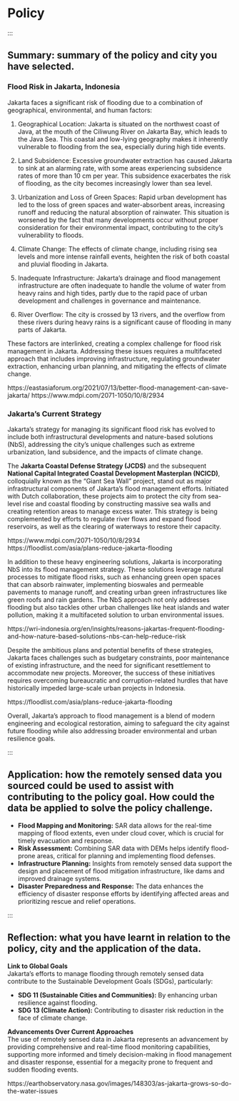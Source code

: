 # Policy

:::

## Summary: summary of the policy and city you have selected.

### Flood Risk in Jakarta, Indonesia

Jakarta faces a significant risk of flooding due to a combination of geographical, environmental, and human factors:  

1. Geographical Location: Jakarta is situated on the northwest coast of Java, at the mouth of the Ciliwung River on Jakarta Bay, which leads to the Java Sea. This coastal and low-lying geography makes it inherently vulnerable to flooding from the sea, especially during high tide events.  

2. Land Subsidence: Excessive groundwater extraction has caused Jakarta to sink at an alarming rate, with some areas experiencing subsidence rates of more than 10 cm per year. This subsidence exacerbates the risk of flooding, as the city becomes increasingly lower than sea level.  

3. Urbanization and Loss of Green Spaces: Rapid urban development has led to the loss of green spaces and water-absorbent areas, increasing runoff and reducing the natural absorption of rainwater. This situation is worsened by the fact that many developments occur without proper consideration for their environmental impact, contributing to the city's vulnerability to floods.  

4. Climate Change: The effects of climate change, including rising sea levels and more intense rainfall events, heighten the risk of both coastal and pluvial flooding in Jakarta.  

5. Inadequate Infrastructure: Jakarta's drainage and flood management infrastructure are often inadequate to handle the volume of water from heavy rains and high tides, partly due to the rapid pace of urban development and challenges in governance and maintenance.  

6. River Overflow: The city is crossed by 13 rivers, and the overflow from these rivers during heavy rains is a significant cause of flooding in many parts of Jakarta.  

These factors are interlinked, creating a complex challenge for flood risk management in Jakarta. Addressing these issues requires a multifaceted approach that includes improving infrastructure, regulating groundwater extraction, enhancing urban planning, and mitigating the effects of climate change.

https://eastasiaforum.org/2021/07/13/better-flood-management-can-save-jakarta/
https://www.mdpi.com/2071-1050/10/8/2934

### Jakarta's Current Strategy

Jakarta's strategy for managing its significant flood risk has evolved to include both infrastructural developments and nature-based solutions (NbS), addressing the city's unique challenges such as extreme urbanization, land subsidence, and the impacts of climate change.

The **Jakarta Coastal Defense Strategy (JCDS)** and the subsequent **National Capital Integrated Coastal Development Masterplan (NCICD)**, colloquially known as the "Giant Sea Wall" project, stand out as major infrastructural components of Jakarta's flood management efforts. Initiated with Dutch collaboration, these projects aim to protect the city from sea-level rise and coastal flooding by constructing massive sea walls and creating retention areas to manage excess water. This strategy is being complemented by efforts to regulate river flows and expand flood reservoirs, as well as the clearing of waterways to restore their capacity.

https://www.mdpi.com/2071-1050/10/8/2934
https://floodlist.com/asia/plans-reduce-jakarta-flooding

In addition to these heavy engineering solutions, Jakarta is incorporating NbS into its flood management strategy. These solutions leverage natural processes to mitigate flood risks, such as enhancing green open spaces that can absorb rainwater, implementing bioswales and permeable pavements to manage runoff, and creating urban green infrastructures like green roofs and rain gardens. The NbS approach not only addresses flooding but also tackles other urban challenges like heat islands and water pollution, making it a multifaceted solution to urban environmental issues.

https://wri-indonesia.org/en/insights/reasons-jakartas-frequent-flooding-and-how-nature-based-solutions-nbs-can-help-reduce-risk

Despite the ambitious plans and potential benefits of these strategies, Jakarta faces challenges such as budgetary constraints, poor maintenance of existing infrastructure, and the need for significant resettlement to accommodate new projects. Moreover, the success of these initiatives requires overcoming bureaucratic and corruption-related hurdles that have historically impeded large-scale urban projects in Indonesia.

https://floodlist.com/asia/plans-reduce-jakarta-flooding

Overall, Jakarta's approach to flood management is a blend of modern engineering and ecological restoration, aiming to safeguard the city against future flooding while also addressing broader environmental and urban resilience goals.

:::

## Application: how the remotely sensed data you sourced could be used to assist with contributing to the policy goal. How could the data be applied to solve the policy challenge.

- **Flood Mapping and Monitoring:** SAR data allows for the real-time mapping of flood extents, even under cloud cover, which is crucial for timely evacuation and response.
- **Risk Assessment:** Combining SAR data with DEMs helps identify flood-prone areas, critical for planning and implementing flood defenses.
- **Infrastructure Planning:** Insights from remotely sensed data support the design and placement of flood mitigation infrastructure, like dams and improved drainage systems.
- **Disaster Preparedness and Response:** The data enhances the efficiency of disaster response efforts by identifying affected areas and prioritizing rescue and relief operations.

:::

## Reflection: what you have learnt in relation to the policy, city and the application of the data.

**Link to Global Goals**  
Jakarta's efforts to manage flooding through remotely sensed data contribute to the Sustainable Development Goals (SDGs), particularly:

- **SDG 11 (Sustainable Cities and Communities):** By enhancing urban resilience against flooding.
- **SDG 13 (Climate Action):** Contributing to disaster risk reduction in the face of climate change.

**Advancements Over Current Approaches**  
The use of remotely sensed data in Jakarta represents an advancement by providing comprehensive and real-time flood monitoring capabilities, supporting more informed and timely decision-making in flood management and disaster response, essential for a megacity prone to frequent and sudden flooding events.


https://earthobservatory.nasa.gov/images/148303/as-jakarta-grows-so-do-the-water-issues